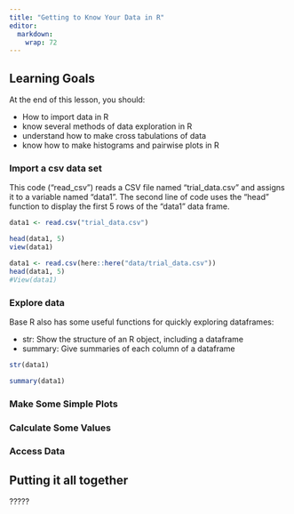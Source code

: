 ```yaml
---
title: "Getting to Know Your Data in R"
editor: 
  markdown: 
    wrap: 72
---
```



::: {.callout-caution collapse="false"}
## Learning Goals

At the end of this lesson, you should:

-   How to import data in R
-   know several methods of data exploration in R
-   understand how to make cross tabulations of data
-   know how to make histograms and pairwise plots in R
:::

### Import a csv data set

This code ("read_csv") reads a CSV file named "trial_data.csv" and assigns it to a variable named "data1".
The second line of code uses the "head" function to display the first 5 rows of the "data1" data frame.
```r
data1 <- read.csv("trial_data.csv")

head(data1, 5)
view(data1)
```

```r
data1 <- read.csv(here::here("data/trial_data.csv"))
head(data1, 5)
#View(data1)
```
### Explore data

Base R also has some useful functions for quickly exploring dataframes:

-   str: Show the structure of an R object, including a dataframe
-   summary: Give summaries of each column of a dataframe

```r
str(data1)

summary(data1)
```


### Make Some Simple Plots

### Calculate Some Values

### Access Data

::: callout-tip
## Putting it all together

?????
:::
